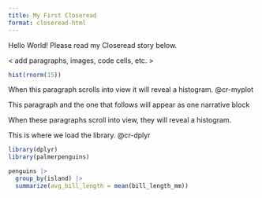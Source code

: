 ```yaml
---
title: My First Closeread
format: closeread-html
---
```


Hello World! Please read my Closeread story below.

:::{.cr-section}

< add paragraphs, images, code cells, etc. >


:::{#cr-myplot}
```r
hist(rnorm(15))
```
:::

When this paragraph scrolls into view it will reveal a histogram. @cr-myplot

:::{focus-on="cr-myplot"}
This paragraph and the one that follows will appear as one narrative block

When these paragraphs scroll into view, they will reveal a histogram.
:::

This is where we load the library. [@cr-dplyr]{highlight="1,2"}

:::{#cr-dplyr}
```r
library(dplyr)
library(palmerpenguins)

penguins |>
  group_by(island) |>
  summarize(avg_bill_length = mean(bill_length_mm))
```
:::

:::

